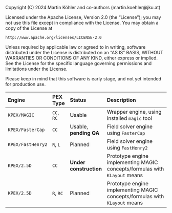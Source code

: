 ::: {.content-hidden}
Copyright (C) 2024 Martin Köhler and co-authors (martin.koehler@jku.at)

Licensed under the Apache License, Version 2.0 (the "License");
you may not use this file except in compliance with the License.
You may obtain a copy of the License at

    http://www.apache.org/licenses/LICENSE-2.0

Unless required by applicable law or agreed to in writing, software
distributed under the License is distributed on an "AS IS" BASIS,
WITHOUT WARRANTIES OR CONDITIONS OF ANY KIND, either express or implied.
See the License for the specific language governing permissions and
limitations under the License.
:::

::: {.callout-warning}
Please keep in mind that this software is early stage, and not yet intended for production use.
:::

| Engine             | PEX Type   | Status                 | Description                                                                |
|:------------------ |:---------- |:---------------------- |:-------------------------------------------------------------------------- |
| `KPEX/MAGIC`       | `CC`, `RC` | Usable                 | Wrapper engine, using installed `magic` tool                               |
| `KPEX/FasterCap`   | `CC`       | Usable, **pending QA** | Field solver engine using `FasterCap`                                      |
| `KPEX/FastHenry2`  | `R`, `L`   | Planned                | Field solver engine using `FastHenry2`                                     |
| `KPEX/2.5D`        | `CC`       | **Under construction** | Prototype engine implementing MAGIC concepts/formulas with `KLayout` means |
| `KPEX/2.5D`        | `R`, `RC`  | Planned                | Prototype engine implementing MAGIC concepts/formulas with `KLayout` means |

